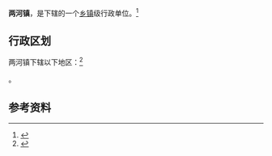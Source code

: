 {{中国乡级行政区|61/09/22/102/000}}

'''两河镇'''，是{{PRC admin/fullname|61/09/22/102/000|3}}下辖的一个[[乡镇|乡镇]]级行政单位。<ref>{{PRC admin/ref sgc|{{PRC admin/parent|61/09/22/102/000}}}}</ref>

== 行政区划 ==

两河镇下辖以下地区：<ref>{{PRC admin/ref sgc|61/09/22/102/000}}</ref>

{{PRC admin/children|61/09/22/102/000}}。

== 参考资料 ==

{{reflist}}

{{行政区划小作品}}
{{PRC admin/navcat|61/09/22/102/000}}